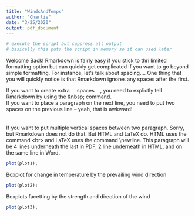 ```yaml
---
title: "WindsAndTemps"
author: "Charlie"
date: "3/25/2020"
output: pdf_document
---
```


<!--
```r
# execute the script but suppress all output
# basically this puts the script in memory so it can used later
```
-->

```r
# execute the script but suppress all output
# basically this puts the script in memory so it can used later
```

Welcome Back! 
Rmarkdown is fairly easy if you stick to thri limited formatting option but can quickly get complicated if you want to go beyond simple formatting. For instance, let's talk about spacing.... 
One    thing    that   you   will    quickly notice is that Rmarkdown ignores any spaces after the first.





If you want to create extra &nbsp;&nbsp;&nbsp; spaces &nbsp;&nbsp;&nbsp;, you need to explictly tell Rmarkdown by using the \&nbsp; command.  
If you want to place a paragraph on the next line, you need to put two spaces on the previous line -- yeah, that is awkward!
\newline \newline \newline \newline \newline
<br> <br> <br>
If you want to put multiple vertical spaces between two paragraph.  Sorry, but Rmarkdown does not do that.  But HTML and LaTeX do.  HTML uses the command \<br\> and LaTeX uses the command \\newline.  This paragraph will be 4 lines underneath the last in PDF, 2 line underneath in HTML, and on the same line in Word.

```r
plot(plot1);
```

Boxplot for change in temperature by the prevailing wind direction

```r
plot(plot2);
```

Boxplots facetting by the strength and direction of the wind

```r
plot(plot3);
```